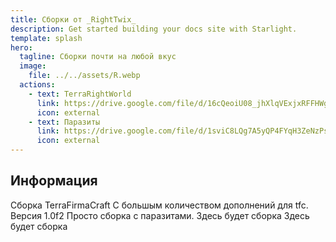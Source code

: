 ```yaml
---
title: Cборки от _RightTwix_
description: Get started building your docs site with Starlight.
template: splash
hero:
  tagline: Сборки почти на любой вкус
  image:
    file: ../../assets/R.webp
  actions:
    - text: TerraRightWorld
      link: https://drive.google.com/file/d/16cQeoiU08_jhXlqVExjxRFFHWgXHc34U/view?usp=drive_link
      icon: external
    - text: Паразиты
      link: https://drive.google.com/file/d/1sviC8LQg7A5yQP4FYqH3ZeNzPsGKD_Sj/view?usp=drive_link
      icon: external
---
```



## Информация

<CardGrid stagger>
	<Card title="TerraRightWorld" icon="pencil">
		Сборка TerraFirmaCraft С большым количеством 
                дополнений для tfc. Версия 1.0f2
	</Card>
	<Card title="Паразитв" icon="add-document">
		Просто сборка с паразитами.
	</Card>
	<Card title="Скоро" icon="setting">
		Здесь будет сборка
	</Card>
	<Card title="Скоро">
		Здесь будет сборка
	</Card>
</CardGrid>
